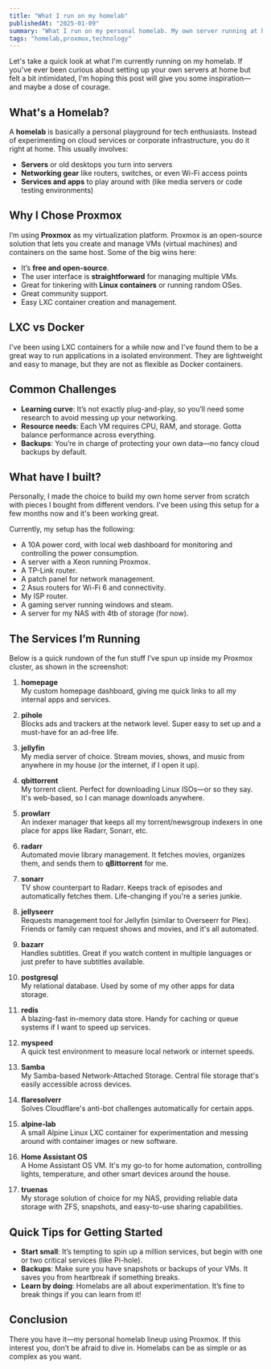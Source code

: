 ```yaml
---
title: "What I run on my homelab"
publishedAt: "2025-01-09"
summary: "What I run on my personal homelab. My own server running at home."
tags: "homelab,proxmox,technology"
---
```


Let's take a quick look at what I'm currently running on my homelab. If you've ever been curious about setting up your own servers at home but felt a bit intimidated, I'm hoping this post will give you some inspiration—and maybe a dose of courage.

## What's a Homelab?

A **homelab** is basically a personal playground for tech enthusiasts. Instead of experimenting on cloud services or corporate infrastructure, you do it right at home. This usually involves:

- **Servers** or old desktops you turn into servers
- **Networking gear** like routers, switches, or even Wi-Fi access points
- **Services and apps** to play around with (like media servers or code testing environments)

## Why I Chose Proxmox

I’m using **Proxmox** as my virtualization platform. Proxmox is an open-source solution that lets you create and manage VMs (virtual machines) and containers on the same host. Some of the big wins here:

- It’s **free and open-source**.
- The user interface is **straightforward** for managing multiple VMs.
- Great for tinkering with **Linux containers** or running random OSes.
- Great community support.
- Easy LXC container creation and management.

## LXC vs Docker

I've been using LXC containers for a while now and I've found them to be a great way to run applications in a isolated environment. They are lightweight and easy to manage, but they are not as flexible as Docker containers.

## Common Challenges

- **Learning curve**: It’s not exactly plug-and-play, so you’ll need some research to avoid messing up your networking.
- **Resource needs**: Each VM requires CPU, RAM, and storage. Gotta balance performance across everything.
- **Backups**: You’re in charge of protecting your own data—no fancy cloud backups by default.

## What have I built?

Personally, I made the choice to build my own home server from scratch with pieces I bought from different vendors. I've been using this setup for a few months now and it's been working great.

Currently, my setup has the following:

- A 10A power cord, with local web dashboard for monitoring and controlling the power consumption.
- A server with a Xeon running Proxmox.
- A TP-Link router.
- A patch panel for network management.
- 2 Asus routers for Wi-Fi 6 and connectivity.
- My ISP router.
- A gaming server running windows and steam.
- A server for my NAS with 4tb of storage (for now).

## The Services I’m Running

Below is a quick rundown of the fun stuff I’ve spun up inside my Proxmox cluster, as shown in the screenshot:

1. **homepage**  
   My custom homepage dashboard, giving me quick links to all my internal apps and services.

2. **pihole**  
   Blocks ads and trackers at the network level. Super easy to set up and a must-have for an ad-free life.

3. **jellyfin**  
   My media server of choice. Stream movies, shows, and music from anywhere in my house (or the internet, if I open it up).

4. **qbittorrent**  
   My torrent client. Perfect for downloading Linux ISOs—or so they say. It's web-based, so I can manage downloads anywhere.

5. **prowlarr**  
   An indexer manager that keeps all my torrent/newsgroup indexers in one place for apps like Radarr, Sonarr, etc.

6. **radarr**  
   Automated movie library management. It fetches movies, organizes them, and sends them to **qBittorrent** for me.

7. **sonarr**  
   TV show counterpart to Radarr. Keeps track of episodes and automatically fetches them. Life-changing if you're a series junkie.

8. **jellyseerr**  
   Requests management tool for Jellyfin (similar to Overseerr for Plex). Friends or family can request shows and movies, and it's all automated.

9. **bazarr**  
   Handles subtitles. Great if you watch content in multiple languages or just prefer to have subtitles available.

10. **postgresql**  
    My relational database. Used by some of my other apps for data storage.

11. **redis**  
    A blazing-fast in-memory data store. Handy for caching or queue systems if I want to speed up services.

12. **myspeed**  
    A quick test environment to measure local network or internet speeds.

13. **Samba**  
    My Samba-based Network-Attached Storage. Central file storage that's easily accessible across devices.

14. **flaresolverr**  
    Solves Cloudflare's anti-bot challenges automatically for certain apps.

15. **alpine-lab**  
    A small Alpine Linux LXC container for experimentation and messing around with container images or new software.

16. **Home Assistant OS**  
    A Home Assistant OS VM. It's my go-to for home automation, controlling lights, temperature, and other smart devices around the house.

17. **truenas**  
    My storage solution of choice for my NAS, providing reliable data storage with ZFS, snapshots, and easy-to-use sharing capabilities.

## Quick Tips for Getting Started

- **Start small**: It’s tempting to spin up a million services, but begin with one or two critical services (like Pi-hole).
- **Backups**: Make sure you have snapshots or backups of your VMs. It saves you from heartbreak if something breaks.
- **Learn by doing**: Homelabs are all about experimentation. It’s fine to break things if you can learn from it!

## Conclusion

There you have it—my personal homelab lineup using Proxmox. If this interest you, don’t be afraid to dive in. Homelabs can be as simple or as complex as you want.
